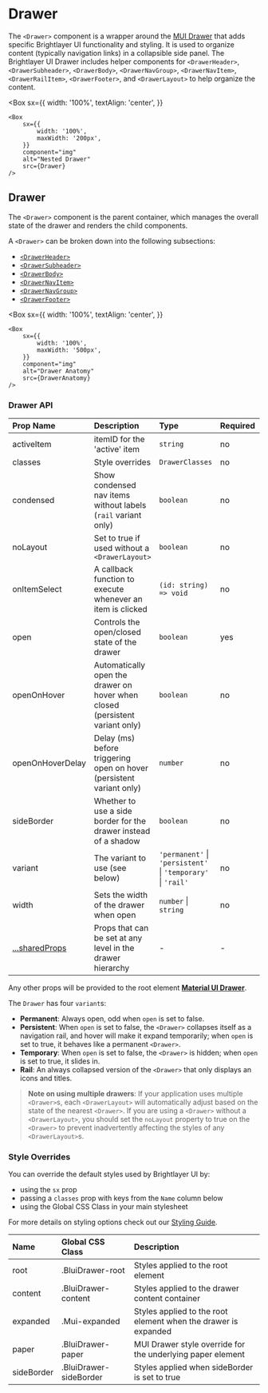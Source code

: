 

# Drawer

The `<Drawer>` component is a wrapper around the [MUI Drawer](https://mui.com/material-ui/api/drawer/) that adds specific Brightlayer UI functionality and styling. It is used to organize content (typically navigation links) in a collapsible side panel. The Brightlayer UI Drawer includes helper components for `<DrawerHeader>`, `<DrawerSubheader>`, `<DrawerBody>`, `<DrawerNavGroup>`, `<DrawerNavItem>`, `<DrawerRailItem>`, `<DrawerFooter>`, and `<DrawerLayout>` to help organize the content.

<Box
    sx={{
        width: '100%',
        textAlign: 'center',
    }}
>
    <Box
        sx={{
            width: '100%',
            maxWidth: '200px',
        }}
        component="img"
        alt="Nested Drawer"
        src={Drawer}
    />
</Box>

## Drawer

The `<Drawer>` component is the parent container, which manages the overall state of the drawer and renders the child components.

A `<Drawer>` can be broken down into the following subsections:

-   [`<DrawerHeader>`](/components/drawer/drawer-header/examples)
-   [`<DrawerSubheader>`](/components/drawer-sub-header/examples)
-   [`<DrawerBody>`](/components/drawer-body/examples)
-   [`<DrawerNavItem>`](/components/drawer/drawer-nav-item/examples)
-   [`<DrawerNavGroup>`](/components/drawer/drawer-nav-group/examples)
-   [`<DrawerFooter>`](/components/drawer-footer/examples)

<Box
    sx={{
        width: '100%',
        textAlign: 'center',
    }}
>
    <Box
        sx={{
            width: '100%',
            maxWidth: '500px',
        }}
        component="img"
        alt="Drawer Anatomy"
        src={DrawerAnatomy}
    />
</Box>

### Drawer API

<Box>

| Prop Name                                                  | Description                                                                  | Type                                                         | Required | Default           |
| :--------------------------------------------------------- | :--------------------------------------------------------------------------- | :----------------------------------------------------------- | :------- | :---------------- |
| activeItem                                                 | itemID for the 'active' item                                                 | `string`                                                     | no       |                   |
| classes                                                    | Style overrides                                                              | `DrawerClasses`                                              | no       |                   |
| condensed                                                  | Show condensed nav items without labels (`rail` variant only)                | `boolean`                                                    | no       | `false`           |
| noLayout                                                   | Set to true if used without a `<DrawerLayout>`                               | `boolean`                                                    | no       | `false`           |
| onItemSelect                                               | A callback function to execute whenever an item is clicked                   | `(id: string) => void`                                       | no       |                   |
| open                                                       | Controls the open/closed state of the drawer                                 | `boolean`                                                    | yes      |                   |
| openOnHover                                                | Automatically open the drawer on hover when closed (persistent variant only) | `boolean`                                                    | no       | `true`            |
| openOnHoverDelay                                           | Delay (ms) before triggering open on hover (persistent variant only)         | `number`                                                     | no       | `500`             |
| sideBorder                                                 | Whether to use a side border for the drawer instead of a shadow              | `boolean`                                                    | no       | `false`           |
| variant                                                    | The variant to use (see below)                                               | `'permanent'` \| `'persistent'` \| `'temporary'` \| `'rail'` | no       | `persistent`      |
| width                                                      | Sets the width of the drawer when open                                       | `number` \| `string`                                         | no       | `22.5rem (360px)` |
| [...sharedProps](/components/drawer/api-docs#shared-props) | Props that can be set at any level in the drawer hierarchy                   | -                                                            | -        |                   |

</Box>

Any other props will be provided to the root element [**Material UI Drawer**](https://mui.com/material-ui/api/drawer/).

The `Drawer` has four `variant`s:

-   **Permanent**: Always open, odd when `open` is set to false.
-   **Persistent**: When `open` is set to false, the `<Drawer>` collapses itself as a navigation rail, and hover will make it expand temporarily; when `open` is set to true, it behaves like a permanent `<Drawer>`.
-   **Temporary**: When `open` is set to false, the `<Drawer>` is hidden; when `open` is set to true, it slides in.
-   **Rail**: An always collapsed version of the `<Drawer>` that only displays an icons and titles.

> **Note on using multiple drawers**: If your application uses multiple `<Drawer>`s, each `<DrawerLayout>` will automatically adjust based on the state of the nearest `<Drawer>`. If you are using a `<Drawer>` without a `<DrawerLayout>`, you should set the `noLayout` property to true on the `<Drawer>` to prevent inadvertently affecting the styles of any `<DrawerLayout>`s.

### Style Overrides

You can override the default styles used by Brightlayer UI by:

-   using the `sx` prop
-   passing a `classes` prop with keys from the `Name` column below
-   using the Global CSS Class in your main stylesheet

For more details on styling options check out our [Styling Guide](https://github.com/brightlayer-ui/react-component-library/blob/master/docs/StyleOverridesGuide.md#style-overrides-guide).

<Box>

| Name       | Global CSS Class       | Description                                                    |
| :--------- | :--------------------- | :------------------------------------------------------------- |
| root       | .BluiDrawer-root       | Styles applied to the root element                             |
| content    | .BluiDrawer-content    | Styles applied to the drawer content container                 |
| expanded   | .Mui-expanded          | Styles applied to the root element when the drawer is expanded |
| paper      | .BluiDrawer-paper      | MUI Drawer style override for the underlying paper element     |
| sideBorder | .BluiDrawer-sideBorder | Styles applied when sideBorder is set to true                  |

</Box>

<SharedProps />

